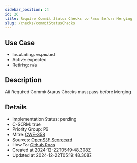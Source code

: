 ```yaml
---
sidebar_position: 24
id: 26
title: Require Commit Status Checks to Pass Before Merging
slug: /checks/commitStatusChecks
---
```


## Use Case
<!-- LEVELS:START -->
- Incubating: expected
- Active: expected
- Retiring: n/a
<!-- LEVELS:END -->

<!-- DESCRIPTION:START -->
## Description
All Required Commit Status Checks must pass before Merging
<!-- DESCRIPTION:END -->

<!-- DETAILS:START -->
## Details
- Implementation Status: pending
- C-SCRM: true
- Priority Group: P6
- Mitre: [CWE-358](https://cwe.mitre.org/data/definitions/358.html)
- Sources: [OpenSSF Scorecard](https://github.com/ossf/scorecard/blob/main/docs/checks.md#branch-protection)
- How To: [Github Docs](https://docs.github.com/en/repositories/configuring-branches-and-merges-in-your-repository/managing-protected-branches/about-protected-branches#require-status-checks-before-merging)
- Created at 2024-12-22T05:19:48.308Z
- Updated at 2024-12-22T05:19:48.308Z
<!-- DETAILS:END -->
